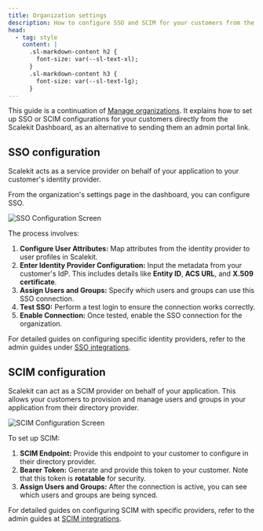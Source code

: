 ```yaml
---
title: Organization settings
description: How to configure SSO and SCIM for your customers from the Scalekit Dashboard.
head:
  - tag: style
    content: |
      .sl-markdown-content h2 {
        font-size: var(--sl-text-xl);
      }
      .sl-markdown-content h3 {
        font-size: var(--sl-text-lg);
      }
---
```


This guide is a continuation of [Manage organizations](/fsa/guides/manage-organization/). It explains how to set up SSO or SCIM configurations for your customers directly from the Scalekit Dashboard, as an alternative to sending them an admin portal link.

## SSO configuration

Scalekit acts as a service provider on behalf of your application to your customer's identity provider.

From the organization's settings page in the dashboard, you can configure SSO.

<img src="/src/assets/docs/fsa/organizations/sso-config-screen.png" alt="SSO Configuration Screen" />

The process involves:

1.  **Configure User Attributes:** Map attributes from the identity provider to user profiles in Scalekit.
2.  **Enter Identity Provider Configuration:** Input the metadata from your customer's IdP. This includes details like **Entity ID**, **ACS URL**, and **X.509 certificate**.
3.  **Assign Users and Groups:** Specify which users and groups can use this SSO connection.
4.  **Test SSO:** Perform a test login to ensure the connection works correctly.
5.  **Enable Connection:** Once tested, enable the SSO connection for the organization.

For detailed guides on configuring specific identity providers, refer to the admin guides under [SSO integrations](/guides/integrations/sso-integrations/).

## SCIM configuration

Scalekit can act as a SCIM provider on behalf of your application. This allows your customers to provision and manage users and groups in your application from their directory provider.

<img src="/src/assets/docs/fsa/organizations/scim-config-screen.png" alt="SCIM Configuration Screen" />

To set up SCIM:

1.  **SCIM Endpoint:** Provide this endpoint to your customer to configure in their directory provider.
2.  **Bearer Token:** Generate and provide this token to your customer. Note that this token is **rotatable** for security.
3.  **Assign Users and Groups:** After the connection is active, you can see which users and groups are being synced.

For detailed guides on configuring SCIM with specific providers, refer to the admin guides at [SCIM integrations](/guides/integrations/scim-integrations/).

<LinkCard
  title="Group-based role assignment"
  href="/guides/directory/group-based-role-assignment/"
  description="Learn how to assign roles to users based on their group memberships from the directory provider."
/>